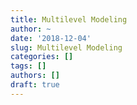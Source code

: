 ```yaml
---
title: Multilevel Modeling
author: ~
date: '2018-12-04'
slug: Multilevel Modeling
categories: []
tags: []
authors: []
draft: true
---
```

